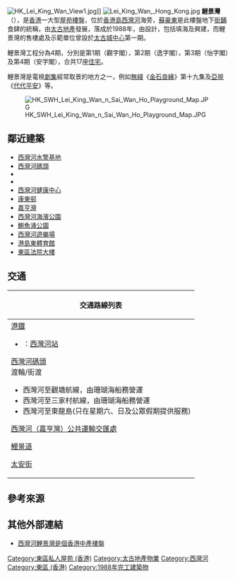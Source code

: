 {{about|一座位於西灣河的私人'''[[屋苑|屋苑]]'''|一個以該屋苑命名的選區|鯉景灣 (選區)}}
{{Infobox_housinghk
| name =  Lei King Wan<br />鯉景灣
| logo=
| photo= Lei King Wan.jpg
| phototitle= 鯉景灣一至三期
| address= [[香港|香港]][[東區_(香港)|東區]][[西灣河|西灣河]][[太康街|太康街]]／[[太安街|太安街]]／[[鯉景道|鯉景道]]
| developer= [[太古地產|太古地產]]
| use = 私人住宅項目
| blocknumber = 1至4座（A段）<br>5至8座（B段）<br>9至12座（C段）<br>13至17座（D段）
| floornumber = 1至6座：17層<br>7至12座：18層<br>13至17座：19層
| yearofcompletion = 1988年
| facilities = [[停車場|停車場]]
| former=地鐵港島線工程臨時車廠
| website =
}}
</div>

[[File:HK_Lei_King_Wan_View1.jpg|left]]]]
[[File:Lei_King_Wan,_Hong_Kong.jpg|left]]
'''鯉景灣'''（{{lang-en|Lei King Wan}}），是[[香港|香港]]一大型[[屋苑|屋苑]][[樓盤|樓盤]]，位於[[香港島|香港島]][[西灣河|西灣河]]海旁，[[蘇豪東|蘇豪東]]是此樓盤地下[[商店|街鋪]]食肆的統稱，由[[太古地產|太古地產]]發展，落成於1988年，由{{le|王董建築師事務|Wong Tung & Partners}}設計，包括填海及興建，而鯉景灣的售樓處及示範單位曾設於[[太古城中心|太古城中心]]第一期。

鯉景灣工程分為4期，分別是第1期（觀字閣），第2期（逸字閣），第3期（怡字閣）及第4期（安字閣），合共17座[[住宅|住宅]]。

鯉景灣是電視[[劇集|劇集]]經常取景的地方之一，例如[[無綫|無綫]]《[[金石良緣|金石良緣]]》第十九集及[[亞視|亞視]]《[[代代平安|代代平安]]》等。

[[File:HK_SWH_Lei_King_Wan_n_Sai_Wan_Ho_Playground_Map.JPG|right]]

== 鄰近建築 ==
*[[水警總區總部|西灣河水警基地]]
*[[西灣河碼頭|西灣河碼頭]]
*{{link-zh-yue|香港韓國國際學校|香港韓國國際學校|韓國國際學校}}
*{{link-zh-yue|明愛樂義學校|明愛樂義學校}}
*[[西灣河健康中心|西灣河健康中心]]
*[[康東邨|康東邨]]
*[[嘉亨灣|嘉亨灣]]
*[[西灣河海濱公園|西灣河海濱公園]]
*[[鰂魚涌公園|鰂魚涌公園]]
*[[西灣河遊樂場|西灣河遊樂場]]
*[[港島東體育館|港島東體育館]]
*[[東區裁判法院|東區法院大樓]]

== 交通 ==
{| class="mw-collapsible mw-collapsed wikitable" style="background:white; margin: 0 auto; width: auto;" 
! 交通路線列表
|-
|
;[[港鐵|港鐵]]
*{{港鐵路線標誌|ISL}}：[[西灣河站|西灣河站]]
;[[西灣河碼頭|西灣河碼頭]]
;渡輪/街渡
*西灣河至觀塘航線，由珊瑚海船務營運
*西灣河至三家村航線，由珊瑚海船務營運
*西灣河至東龍島(只在星期六、日及公眾假期提供服務)
;[[西灣河（嘉亨灣）公共運輸交匯處|西灣河（嘉亨灣）公共運輸交匯處]]
{{港島巴士簡單列表|2|2X|14|720|720A|720X}}{{港島專線小巴簡單列表|20}}
;[[鯉景道|鯉景道]]
{{港島巴士簡單列表|2A|2X|77|82S|99|722|N8}}{{過海隧道巴士簡單列表|608|686|933|976|989}}{{港島專線小巴簡單列表|65}}{{新界居民巴士簡單列表|NR17|NR811}}
;[[太安街|太安街]]
{{港島巴士簡單列表|77|82S|85A|99}}{{過海隧道巴士簡單列表|110|307P|606|606A|686|933|976|989}}{{港島專線小巴簡單列表|20|65|68}}{{新界居民巴士簡單列表|NR811}}
|}

==參考來源==
{{commons category|Lei King Wan}}
{{reflist}}
==其他外部連結==
* [http://hk.realestate.yahoo.com/070810/299/2dhgu.html 西灣河鯉景灣是個香港中產樓盤]

{{太古集團}}

[[Category:東區私人屋苑_(香港)|Category:東區私人屋苑 (香港)]]
[[Category:太古地產物業|Category:太古地產物業]]
[[Category:西灣河|Category:西灣河]]
[[Category:東區_(香港)|Category:東區 (香港)]]
[[Category:1988年完工建築物|Category:1988年完工建築物]]